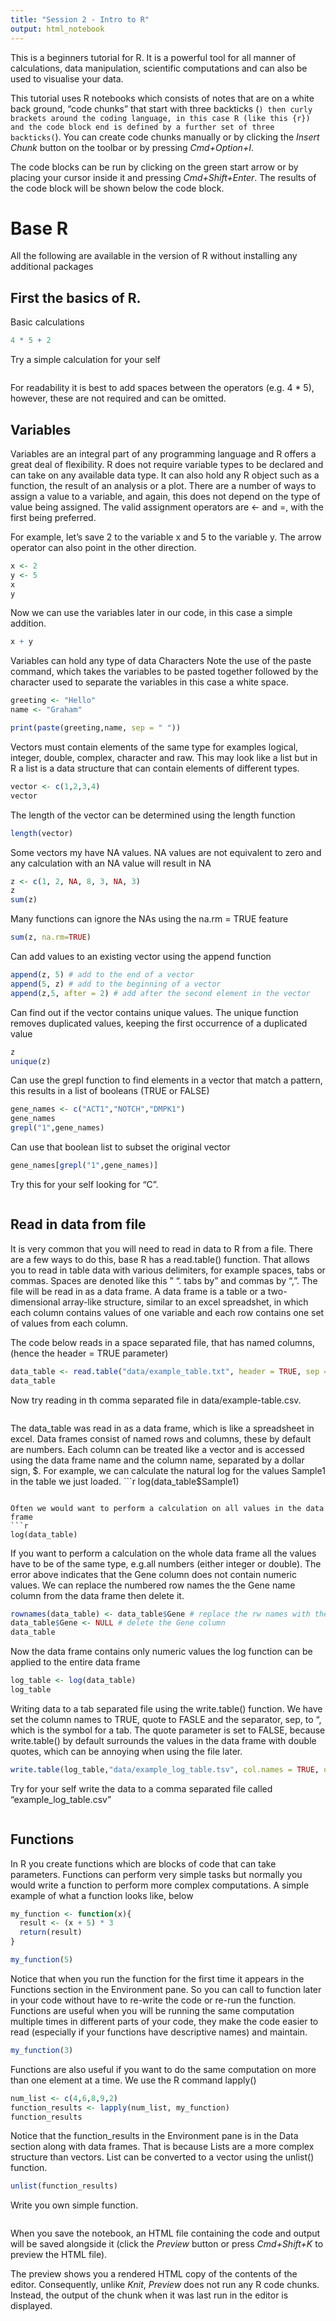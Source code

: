 ```yaml
---
title: "Session 2 - Intro to R"
output: html_notebook
---
```


This is a beginners tutorial for R. It is a powerful tool for all manner of calculations, data manipulation, scientific computations and can also be used to visualise your data.

This tutorial uses R notebooks which consists of notes that are on a white back ground, "code chunks" that start with three backticks (`) then curly brackets around the coding language, in this case R (like this {r}) and the code block end is defined by a further set of three backticks(`). 
You can create code chunks manually or by clicking the *Insert Chunk* button on the toolbar or by pressing *Cmd+Option+I*.

The code blocks can be run by clicking on the green start arrow or by placing your cursor inside it and pressing *Cmd+Shift+Enter*. The results of the code block will be shown below the code block.

# Base R
All the following are available in the version of R without installing any additional packages

## First the basics of R.
Basic calculations
```r
4 * 5 + 2
```

Try a simple calculation for your self
```r

```

For readability it is best to add spaces between the operators (e.g. 4 * 5), however, these are not required and can be omitted.

## Variables
Variables are an integral part of any programming language and R offers a great deal of flexibility. R does not require variable types to be declared and can take on any available data type. It can also hold any R object such as a function, the result of an analysis or a plot.
There are a number of ways to assign a value to a variable, and again, this does not depend on the type of value being assigned. 
The valid assignment operators are <- and =, with the first being preferred. 

For example, let’s save 2 to the variable x and 5 to the variable y. The arrow operator can also point in the other direction.
```r
x <- 2
y <- 5
x
y
```
Now we can use the variables later in our code, in this case a simple addition.
```r
x + y
```
Variables can hold any type of data
Characters
Note the use of the paste command, which takes the variables to be pasted together followed by the character used to separate the variables in this case a white space.
```r
greeting <- "Hello"
name <- "Graham"

print(paste(greeting,name, sep = " "))
```

Vectors must contain elements of the same type for examples logical, integer, double, complex, character and raw.
This may look like a list but in R a list is a data structure that can contain elements of different types.
```r
vector <- c(1,2,3,4)
vector
```

The length of the vector can be determined using the length function
```r
length(vector)
```

Some vectors my have NA values. NA values are not equivalent to zero and any calculation with an NA value will result in NA
```r
z <- c(1, 2, NA, 8, 3, NA, 3)
z
sum(z) 
```

Many functions can ignore the NAs using the na.rm = TRUE feature
```r
sum(z, na.rm=TRUE)
```

Can add values to an existing vector using the append function
```r
append(z, 5) # add to the end of a vector
append(5, z) # add to the beginning of a vector
append(z,5, after = 2) # add after the second element in the vector
```

Can find out if the vector contains unique values. The unique function removes duplicated values, keeping the first occurrence of a duplicated value
```r
z
unique(z)
```

Can use the grepl function to find elements in a vector that match a pattern, this results in a list of booleans (TRUE or FALSE)
```r
gene_names <- c("ACT1","NOTCH","DMPK1")
gene_names
grepl("1",gene_names)
```

Can use that boolean list to subset the original vector
```r
gene_names[grepl("1",gene_names)]
```

Try this for your self looking for "C".
```r

```

## Read in data from file

It is very common that you will need to read in data to R from a file. There are a few ways to do this, base R has a read.table() function. That allows you to read in table data with various delimiters, for example spaces, tabs or commas. Spaces are denoted like this " ". tabs by "\t" and commas by ",".
The file will be read in as a data frame. A data frame is a table or a two-dimensional array-like structure, similar to an excel spreadshet, in which each column contains values of one variable and each row contains one set of values from each column.

The code below reads in a space separated file, that has named columns,(hence the header = TRUE parameter)

```r
data_table <- read.table("data/example_table.txt", header = TRUE, sep = " ") # This will read in a space separated data table
data_table
```
Now try reading in th comma separated file in data/example-table.csv.
```r

```

The data_table was read in as a data frame, which is like a spreadsheet in excel. Data frames consist of named rows and columns, these by default are numbers. Each column can be treated like a vector and is accessed using the data frame name and the column name, separated by a dollar sign, $. For example, we can calculate the natural log for the values Sample1 in the table we just loaded.
```r
log(data_table$Sample1)
```

Often we would want to perform a calculation on all values in the data frame
```r
log(data_table)
```

If you want to perform a calculation on the whole data frame all the values have to be of the same type, e.g.all numbers (either integer or double). The error above indicates that the Gene column does not contain numeric values. We can replace the numbered row names the the Gene name column from the data frame then delete it.
```r
rownames(data_table) <- data_table$Gene # replace the rw names with the gene names
data_table$Gene <- NULL # delete the Gene column
data_table
```
Now the data frame contains only numeric values the log function can be applied to the entire data frame
```r
log_table <- log(data_table)
log_table
```

Writing data to a tab separated file using the write.table() function. We have set the column names to TRUE, quote to FASLE and the separator, sep, to "\t", which is the symbol for a tab. The quote parameter is set to FALSE,  because write.table() by default surrounds the values in the data frame with double quotes, which can be annoying when using the file later.
```r
write.table(log_table,"data/example_log_table.tsv", col.names = TRUE, quote = FALSE, sep = "\t")
```

Try for your self write the data to a comma separated file called "example_log_table.csv"
```r

```


## Functions
In R you create functions which are blocks of code that can take parameters. Functions can perform very simple tasks but normally you would write a function to perform more complex computations.
A simple example of what a function looks like, below
```r
my_function <- function(x){
  result <- (x + 5) * 3
  return(result)
}

my_function(5)
```
Notice that when you run the function for the first time it appears in the Functions section in the Environment pane. So you can call to function later in your code without have to re-write the code or re-run the function. Functions are useful when you will be running the same computation multiple times in different parts of your code, they make the code easier to read (especially if your functions have descriptive names) and maintain.
```r
my_function(3)
```

Functions are also useful if you want to do the same computation on more than one element at a time. We use the R command lapply() 
```r
num_list <- c(4,6,8,9,2)
function_results <- lapply(num_list, my_function)
function_results
```
Notice that the function_results in the Environment pane is in the Data section along with data frames. That is because Lists are a more complex structure than vectors.
List can be converted to a vector using the unlist() function.
```r
unlist(function_results)
```

Write you own simple function.
```r

```



When you save the notebook, an HTML file containing the code and output will be saved alongside it (click the *Preview* button or press *Cmd+Shift+K* to preview the HTML file). 

The preview shows you a rendered HTML copy of the contents of the editor. Consequently, unlike *Knit*, *Preview* does not run any R code chunks. Instead, the output of the chunk when it was last run in the editor is displayed.

